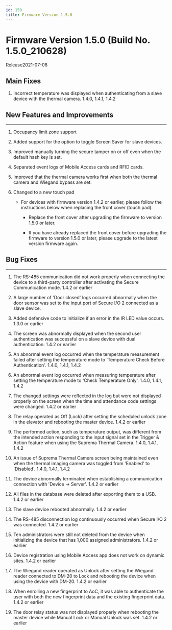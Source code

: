 ```yaml
---
id: 150
title: Firmware Version 1.5.0
---
```


# Firmware Version 1.5.0 (Build No. 1.5.0_210628)

Release<Separator/>2021-07-08

## Main Fixes

1. Incorrect temperature was displayed when authenticating from a slave device with the thermal camera. <Badge>1.4.0, 1.4.1, 1.4.2</Badge>

## New Features and Improvements

---

1. Occupancy limit zone support

1. Added support for the option to toggle Screen Saver for slave devices.

1. Improved manually turning the secure tamper on or off even when the default hash key is set.

1. Separated event logs of Mobile Access cards and RFID cards.

1. Improved that the thermal camera works first when both the thermal camera and Wiegand bypass are set.

1. Changed to a new touch pad

    - For devices with firmware version 1.4.2 or earlier, please follow the instructions below when replacing the front cover (touch pad).

        - Replace the front cover after upgrading the firmware to version 1.5.0 or later.

        - If you have already replaced the front cover before upgrading the firmware to version 1.5.0 or later, please upgrade to the latest version firmware again.

## Bug Fixes

---

<BugLists>

1. The RS-485 communication did not work properly when connecting the device to a third-party controller after activating the Secure Communication mode. <Badge>1.4.2 or earlier</Badge>

1. A large number of 'Door closed' logs occurred abnormally when the door sensor was set to the input port of Secure I/O 2 connected as a slave device.

1. Added defensive code to initialize if an error in the IR LED value occurs. <Badge>1.3.0 or earlier</Badge>

1. The screen was abnormally displayed when the second user authentication was successful on a slave device with dual authentication. <Badge>1.4.2 or earlier</Badge>

1. An abnormal event log occurred when the temperature measurement failed after setting the temperature mode to 'Temperature Check Before Authentication'. <Badge>1.4.0, 1.4.1, 1.4.2</Badge>

1. An abnormal event log occurred when measuring temperature after setting the temperature mode to 'Check Temperature Only'. <Badge>1.4.0, 1.4.1, 1.4.2</Badge>

1. The changed settings were reflected in the log but were not displayed properly on the screen when the time and attendance code settings were changed. <Badge>1.4.2 or earlier</Badge>

1. The relay operated as Off (Lock) after setting the scheduled unlock zone in the elevator and rebooting the master device. <Badge>1.4.2 or earlier</Badge>

1. The performed action, such as temperature output, was different from the intended action responding to the input signal set in the Trigger & Action feature when using the Suprema Thermal Camera. <Badge>1.4.0, 1.4.1, 1.4.2</Badge>

1. An issue of Suprema Thermal Camera screen being maintained even when the thermal imaging camera was toggled from 'Enabled' to 'Disabled'. <Badge>1.4.0, 1.4.1, 1.4.2</Badge>

1. The device abnormally terminated when establishing a communication connection with 'Device → Server'. <Badge>1.4.2 or earlier</Badge>

1. All files in the database were deleted after exporting them to a USB. <Badge>1.4.2 or earlier</Badge>

1. The slave device rebooted abnormally. <Badge>1.4.2 or earlier</Badge>

1. The RS-485 disconnection log continuously occurred when Secure I/O 2 was connected. <Badge>1.4.2 or earlier</Badge>

1. Ten administrators were still not deleted from the device when initializing the device that has 1,000 assigned administrators. <Badge>1.4.2 or earlier</Badge>

1. Device registration using Mobile Access app does not work on dynamic sites. <Badge>1.4.2 or earlier</Badge>

1. The Wiegand reader operated as Unlock after setting the Wiegand reader connected to DM-20 to Lock and rebooting the device when using the device with DM-20. <Badge>1.4.2 or earlier</Badge>

1. When enrolling a new fingerprint to AoC, it was able to authenticate the user with both the new fingerprint data and the existing fingerprint data. <Badge>1.4.2 or earlier</Badge>

1. The door relay status was not displayed properly when rebooting the master device while Manual Lock or Manual Unlock was set. <Badge>1.4.2 or earlier</Badge>

</BugLists>